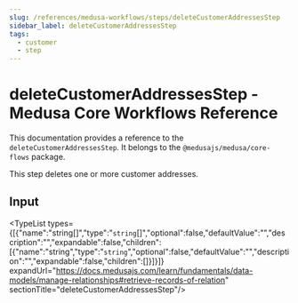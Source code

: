 ```yaml
---
slug: /references/medusa-workflows/steps/deleteCustomerAddressesStep
sidebar_label: deleteCustomerAddressesStep
tags:
  - customer
  - step
---
```



# deleteCustomerAddressesStep - Medusa Core Workflows Reference

This documentation provides a reference to the `deleteCustomerAddressesStep`. It belongs to the `@medusajs/medusa/core-flows` package.

This step deletes one or more customer addresses.

## Input

<TypeList types={[{"name":"string[]","type":"`string`[]","optional":false,"defaultValue":"","description":"","expandable":false,"children":[{"name":"string","type":"`string`","optional":false,"defaultValue":"","description":"","expandable":false,"children":[]}]}]} expandUrl="https://docs.medusajs.com/learn/fundamentals/data-models/manage-relationships#retrieve-records-of-relation" sectionTitle="deleteCustomerAddressesStep"/>
